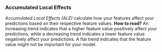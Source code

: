 <div style={{width:"100%"}}>
  <h3 class="c-primary">Accumulated Local Effects</h3>
  <i>Accumulated Local Effects (ALE)</i> calculate how your features affect your predictions based on their respective feature values.

  <span>
    <b>How to read?</b>
  </span>

  <span>
    An increasing trend indicates that a higher feature value positively affect your predictions, while a decreasing trend indicates a lower feature value negatively affect your predictions. A flat trend indicates that the feature value might not be important for your model.
  </span>
</div>
